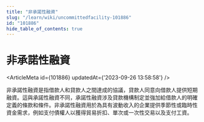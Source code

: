 ```yaml
---
title: "非承諾性融資"
slug: "/learn/wiki/uncommittedfacility-101886"
id: "101886"
hide_table_of_contents: true
---
```



# 非承諾性融資

<ArticleMeta id={101886} updatedAt={'2023-09-26 13:58:58'} />
<div className='border-solid border-b border-t-0 my-4 border-[var(--ifm-color-gray-300)]' />

非承諾性融資是指借款人和貸款人之間達成的協議，貸款人同意向借款人提供短期融資。這與承諾性融資不同，承諾性融資涉及貸款機構制定並強加給借款人的明確定義的條款和條件。非承諾性融資用於為具有波動收入的企業提供季節性或臨時性資金需求，例如支付債權人以獲得貿易折扣、單次或一次性交易以及支付工資。
